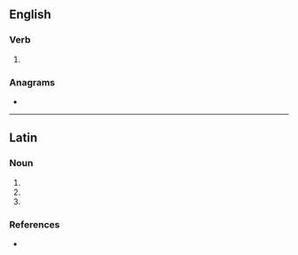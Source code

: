 {{also|lévitâtes}}
==English==

===Verb===
{{head|en|verb form}}

# {{en-third-person singular of|levitate}}

===Anagrams===
* {{anagrams|en|a=aeeilsttv|salivette}}

----

==Latin==

===Noun===
{{la-noun-form|levitātēs}}

# {{inflection of|levitās||nom|p|lang=la}}
# {{inflection of|levitās||acc|p|lang=la}}
# {{inflection of|levitās||voc|p|lang=la}}

===References===
* {{R:du Cange}}
